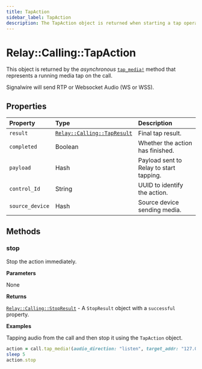 ```yaml
---
title: TapAction
sidebar_label: TapAction
description: The TapAction object is returned when starting a tap operation on a call.
---
```


[relay-calling-stopresult]: ../results/stop-result.mdx
[relay-calling-tapresult]: ../results/tap-result.mdx
[call]: ../call#tap_media

# Relay::Calling::TapAction

This object is returned by the _asynchronous_ [`tap_media!`][call] method that represents a running media tap on the call.

Signalwire will send RTP or Websocket Audio (WS or WSS).

## Properties

| Property | Type | Description |
| :------- | :--- | :---------- |
| `result` | [`Relay::Calling::TapResult`][relay-calling-tapresult] | Final tap result. |
| `completed` | Boolean | Whether the action has finished. |
| `payload` | Hash | Payload sent to Relay to start tapping. |
| `control_Id` | String | UUID to identify the action. |
| `source_device` | Hash | Source device sending media. |

## Methods

### stop

Stop the action immediately.



**Parameters**

None

**Returns**

[`Relay::Calling::StopResult`][relay-calling-stopresult] - A `StopResult` object with a `successful` property.

**Examples**

Tapping audio from the call and then stop it using the `TapAction` object.

```ruby
action = call.tap_media!(audio_direction: "listen", target_addr: "127.0.0.1", target_port: 1234)
sleep 5
action.stop
```